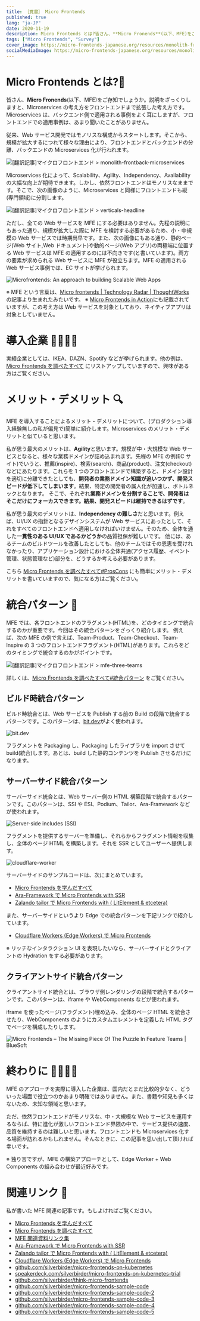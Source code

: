 ```yaml
---
title: ［覚書］ Micro Frontends
published: true
lang: "ja-JP"
date: 2020-11-19
description: Micro Frontends とは?皆さん、**Micro Fronends**(以下、MFE)をご存知でしょうか。説明をざっくりしますと、Microservicesの考え方をフロントエンドまで拡張した考え方です。Microservicesは、バックエンド側で適用される事例をよく耳にしますが、フロントエンドでの適用事例は、あまり聞いたことがありません。
tags: ["Micro Frontends", "Survey"]
cover_image: https://micro-frontends-japanese.org/resources/monolith-frontback-microservices.png
socialMediaImage: https://micro-frontends-japanese.org/resources/monolith-frontback-microservices.png
---
```



# Micro Frontends とは?🤔

皆さん、**Micro Fronends**(以下、MFE)をご存知でしょうか。説明をざっくりしますと、Microservices の考え方をフロントエンドまで拡張した考え方です。Microservices は、バックエンド側で適用される事例をよく耳にしますが、フロントエンドでの適用事例は、あまり聞いたことがありません。

従来、Web サービス開発ではモノリスな構成からスタートします。そこから、規模が拡大するにつれて様々な理由により、フロントエンドとバックエンドの分離、バックエンドの Microservices 化が行われます。

<Image
  src="https://micro-frontends-japanese.org/resources/monolith-frontback-microservices.png"
  width={1278}
  height={499}
  layout="constrained"
  alt="[翻訳記事]マイクロフロントエンド > monolith-frontback-microservices"
  href="https://micro-frontends-japanese.org/"
/>

Microservices 化によって、Scalability、Agility、Independency、Availability の大幅な向上が期待できます。しかし、依然フロントエンドはモノリスなままです。そこで、次の画像のように、Microservices と同様にフロントエンドも縦(専門領域)に分割します。

<Image
  src="https://micro-frontends-japanese.org/resources/verticals-headline.png"
  width={920}
  height={509}
  layout="constrained"
  alt="[翻訳記事]マイクロフロントエンド > verticals-headline"
  href="https://micro-frontends-japanese.org/"
/>

ただし、全ての Web サービスを MFE にする必要はありません。先程の説明にもあった通り、規模が拡大した際に MFE を検討する必要があるため、小・中規模の Web サービスでは時期尚早です。また、次の画像にもある通り、静的ページ(Web サイト,Web ドキュメント)や動的ページ(Web アプリ)の両極端に位置する Web サービスは MFE の適用するのには不向きです(と書いています)。両方の要素が求められる Web サービスに MFE が役立ちます。MFE の適用される Web サービス事例では、EC サイトが挙げられます。

<Image
  src="https://res.cloudinary.com/silverbirder/image/upload/v1613832627/silver-birder.github.io/blog/mfe-web-document-to-web-app.png"
  width={612}
  height={261}
  layout="constrained"
  alt="Microfrontends: An approach to building Scalable Web Apps"
  href="https://www.linkedin.com/pulse/microfrontends-approach-building-scalable-web-apps-vinci-rufus"
/>

※ MFE という言葉は、[Micro frontends | Technology Radar | ThoughtWorks](https://www.thoughtworks.com/radar/techniques/micro-frontends) の記事より生まれたみたいです。
※ [Micro Frontends in Action](https://www.manning.com/books/micro-frontends-in-action)にも記載されていますが、この考え方は Web サービスを対象としており、ネイティブアプリは対象としていません。

# 導入企業 👨‍💼👩‍💼

実績企業としては、IKEA、DAZN、Spotify などが挙げられます。他の例は、[Micro Frontends を調べたすべて](../think_micro_frontends/index.mdx) にリストアップしていますので、興味がある方はご覧ください。

# メリット・デメリット 🔍

MFE を導入することによるメリット・デメリットについて、(プロダクション導入経験無しの私が偏見で)簡単に紹介します。Microservices のメリット・デメリットと似ていると思います。

私が思う最大のメリットは、**Agility**と思います。規模が中・大規模な Web サービスとなると、様々な業務ドメインが詰め込まれます。先程の MFE の例(EC サイト)でいうと、推薦(inspire)、検索(search)、商品(product)、注文(checkout)などにあたります。これらを 1 つのフロントエンドで構築すると、ドメイン設計を適切に分離できたとしても、**開発者の業務ドメイン知識が追いつかず、開発スピードが低下してしまいます**。結果、特定の開発者の属人化が加速し、ボトルネックとなります。
そこで、それぞれ**業務ドメインを分割することで、開発者はそこだけにフォーカスできます。結果、開発スピードは維持できるはずです**。

私が思う最大のデメリットは、**Independency の難しさ**だと思います。例えば、UI/UX の指針となるデザインシステムが Web サービスにあったとして、それをすべてのフロントエンドへ適用しなければいけません。そのため、全体を通した**一貫性のある UI/UX であるかどうか**の品質担保が難しいです。
他には、あるチームのビルドツールを改善したとしても、他のチームではその恩恵を受けれなかったり、アプリケーション設計における全体共通(アクセス履歴、イベント管理、状態管理など)部分を、どうするか考える必要があります。

こちら [Micro Frontends を調べたすべて#ProsCons](../think_micro_frontends/index.mdx#proscons) にも簡単にメリット・デメリットを書いていますので、気になる方はご覧ください。

# 統合パターン 🔮

MFE では、各フロントエンドのフラグメント(HTML)を、どのタイミングで統合するのかが重要です。今回はその統合パターンをざっくり紹介します。
例えば、次の MFE の例で言えば、Team-Product、Team-Checkout、Team-Inspire の 3 つのフロントエンドフラグメント(HTML)があります。これらをどのタイミングで統合するのかがポイントです。

<Image
  src="https://micro-frontends-japanese.org/resources/three-teams.png"
  width={1000}
  height={722}
  layout="constrained"
  alt="[翻訳記事]マイクロフロントエンド > mfe-three-teams"
  href="https://micro-frontends-japanese.org/"
/>

詳しくは、[Micro Frontends を調べたすべて#統合パターン](../think_micro_frontends/index.mdx) をご覧ください。

## ビルド時統合パターン

ビルド時統合とは、Web サービスを Publish する前の Build の段階で統合するパターンです。このパターンは、[bit.dev](https://bit.dev)がよく使われます。

<Image
  src="https://res.cloudinary.com/silverbirder/image/upload/v1693376955/silver-birder.github.io/blog/e74w0sjnj1r0zpzvd5xfvsk7k1bd.png"
  width={1200}
  height={531}
  layout="constrained"
  alt="bit.dev"
  href="https://bit.dev/"
/>

フラグメントを Packaging し、Packaging したライブラリを import させて build(統合)します。あとは、build した静的コンテンツを Publish させるだけになります。

## サーバーサイド統合パターン

サーバーサイド統合とは、Web サーバー側の HTML 構築段階で統合するパターンです。このパターンは、SSI や ESI、Podium、Tailor、Ara-Framework などが使われます。

<Image
  src="https://res.cloudinary.com/silverbirder/image/upload/v1693376958/silver-birder.github.io/blog/ssi1.jpg"
  width={600}
  height={375}
  layout="constrained"
  alt="Server-side includes (SSI)"
  href="https://www.st-andrews.ac.uk/itsnew/web/ssi/index.shtml"
/>

フラグメントを提供するサーバーを準備し、それらからフラグメント情報を収集し、全体のページ HTML を構築します。それを SSR としてユーザーへ提供します。

<Image
  src="https://res.cloudinary.com/silverbirder/image/upload/v1693376972/silver-birder.github.io/blog/overview.svg"
  width={909}
  height={531}
  layout="constrained"
  alt="cloudflare-worker"
  href="https://github.com/silverbirder/micro-frontends-sample-code-5"
/>

サーバーサイドのサンプルコードは、次にまとめています。

- [Micro Frontends を学んだすべて](../microfrontends/index.mdx)
- [Ara-Framework で Micro Frontends with SSR](../ara-framework/index.mdx)
- [Zalando tailor で Micro Frontends with ( LitElement & etcetera)](../tailor/index.mdx)

また、サーバーサイドというより Edge での統合パターンを下記リンクで紹介しています。

- [Cloudflare Workers (Edge Workers) で Micro Frontends](../cloudflare_workers_mfe/index.mdx)

※ リッチなインタラクション UI を表現したいなら、サーバーサイドとクライアントの Hydration をする必要があります。

## クライアントサイド統合パターン

クライアントサイド統合とは、ブラウザ側レンダリングの段階で統合するパターンです。このパターンは、iframe や WebComponents などが使われます。

iframe を使ったページ(フラグメント)埋め込み、全体のページ HTML を統合させたり、WebComponents のようにカスタムエレメントを定義した HTML タグでページを構成したりします。

<Image
  src="https://res.cloudinary.com/silverbirder/image/upload/v1693376976/silver-birder.github.io/blog/Micro-Frontends-11.jpg"
  width={1493}
  height={998}
  layout="constrained"
  alt="Micro Frontends – The Missing Piece Of The Puzzle In Feature Teams | BlueSoft"
  href="https://bluesoft.com/micro-frontends-the-missing-piece-of-the-puzzle-in-feature-teams/"
/>

# 終わりに 👨‍💻👩‍💻

MFE のアプローチを実際に導入した企業は、国内だとまだ比較的少なく、どういった場面で役立つのかあまり明確ではありません。また、書籍や知見も多くはないため、未知な領域と思います。

ただ、依然フロントエンドがモノリスな、中・大規模な Web サービスを運用するならば、特に進化が激しいフロントエンド界隈の中で、サービス提供の速度、品質を維持するのは難しいと思います。フロントエンドも Microservices 化する場面が訪れるかもしれません。そんなときに、この記事を思い出して頂ければ幸いです。

※ 独り言ですが、MFE の構築アプローチとして、Edge Worker + Web Components の組み合わせが最近好みです。

# 関連リンク 🔗

私が書いた MFE 関連の記事です。もしよければご覧ください。

- [Micro Frontends を学んだすべて](../microfrontends/index.mdx)
- [Micro Frontends を調べたすべて](../think_micro_frontends/index.mdx)
- [MFE 関連資料リンク集](https://github.com/silverbirder/think-micro-frontends/blob/master/research/docs/read.md)
- [Ara-Framework で Micro Frontends with SSR](../ara-framework/index.mdx)
- [Zalando tailor で Micro Frontends with ( LitElement & etcetera)](../tailor/index.mdx)
- [Cloudflare Workers (Edge Workers) で Micro Frontends](../cloudflare_workers_mfe/index.mdx)
- [github.com/silverbirder/micro-frontends-on-kubernetes](https://github.com/silverbirder/micro-frontends-on-kubernetes)
- [speakerdeck.com/silverbirder/micro-frontends-on-kubernetes-trial](https://speakerdeck.com/silverbirder/micro-frontends-on-kubernetes-trial)
- [github.com/silverbirder/think-micro-frontends](https://github.com/silverbirder/think-micro-frontends)
- [github.com/silverbirder/micro-frontends-sample-code](https://github.com/silverbirder/micro-frontends-sample-code)
- [github.com/silverbirder/micro-frontends-sample-code-2](https://github.com/silverbirder/micro-frontends-sample-code-2)
- [github.com/silverbirder/micro-frontends-sample-code-3](https://github.com/silverbirder/micro-frontends-sample-code-3)
- [github.com/silverbirder/micro-frontends-sample-code-4](https://github.com/silverbirder/micro-frontends-sample-code-4)
- [github.com/silverbirder/micro-frontends-sample-code-5](https://github.com/silverbirder/micro-frontends-sample-code-5)
